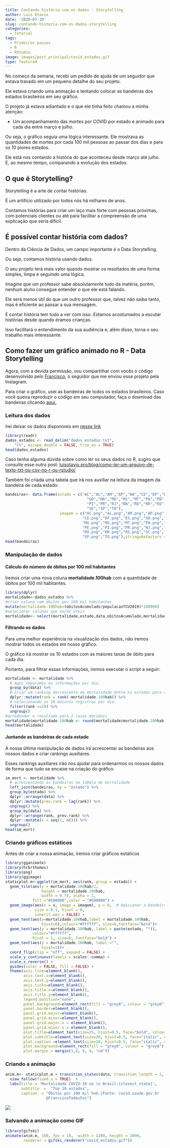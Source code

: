 ```yaml
---
title: Contando história com os dados - Storytelling
author: Luis Otavio
date: '2020-07-19'
slug: contando-historia-com-os-dados-storytelling
categories:
  - Tutorial
tags:
  - Primeiros passos
  - R
  - RStudio
image: images/post_principal/covid_estados.gif
type: featured
---
```


No começo da semana, recebi um pedido de ajuda de um seguidor que estava travado em um pequeno detalhe do seu projeto. 

Ele estava criando uma animação e tentando colocar as bandeiras dos estados brasileiros em seu gráfico. 

O projeto já estava adiantado e o que ele tinha feito chamou a minha atenção:

- Um acompanhamento das mortes por COVID por estado e animado para cada dia entre março e julho.

Ou seja, o gráfico seguia uma lógica interessante. Ele mostrava as quantidades de mortes por cada 100 mil pessoas ao passar dos dias e para os 10 piores estados.

Ele está nos contando a história do que aconteceu desde março até julho. E, ao mesmo tempo, comparando a evolução dos estados.

## O que é Storytelling?

Storytelling é a arte de contar histórias.

É um artifício utilizado por todos nós há milhares de anos. 

Contamos histórias para criar um laço mais forte com pessoas próximas, com potenciais clientes ou até para facilitar a compreensão de uma explicação que seria difícil.

## É possível contar história com dados?

Dentro da Ciência de Dados, um campo importante é o Data Storytelling.

Ou seja, contamos história usando dados.

O seu projeto terá mais valor quando mostrar os resultados de uma forma simples, limpa e seguindo uma lógica.

Imagine que um professor sabe absolutamente tudo da matéria, porém, nenhum aluno consegue entender o que ele está falando.

Ele será menos útil do que um outro professor que, talvez não saiba tanto, mas é eficiente ao passar a sua mensagem.

E contar história tem tudo a ver com isso. Estamos acostumados a escutar histórias desde quando éramos crianças. 

Isso facilitará o entendimento da sua audiência e, além disso, torna o seu trabalho mais interessante.

## Como fazer um gráfico animado no R - Data Storytelling

Agora, com a devida permissão, vou compartilhar com vocês o código desenvolvido pelo [Francisco](https://www.linkedin.com/in/francisco-tadeu-foz-25691196/){target="_blank"}, o seguidor que me enviou esse projeto pela Instagram.

Para criar o gráfico, usei as bandeiras de todos os estados brasileiros. Caso você queira reproduzir o código em seu computador, faça o download das bandeiras clicando [aqui.](https://drive.google.com/uc?id=1m0_o7GM-WwAMJtQW8S9jm21Raks02J2l&export=download){target="_blank"}


### Leitura dos dados

Irei deixar os dados disponíveis em [nesse link](/blog/dados_estados.txt){target="_blank"}


```r
library(readr)
dados_estados <- read_delim("dados_estados.txt", 
    "\t", escape_double = FALSE, trim_ws = TRUE)
head(dados_estados)
```

Caso tenha alguma dúvida sobre como ler os seus dados no R, sugiro que consulte esse outro post: [luisotavio.pro/blog/como-ler-um-arquivo-de-texto-txt-ou-csv-no-r-ou-rstudio/](https://www.luisotavio.pro/blog/como-ler-um-arquivo-de-texto-txt-ou-csv-no-r-ou-rstudio/){target="_blank"}

Também foi criada uma tabela que irá nos auxiliar na leitura da imagem da bandeira de cada estado:

```r
bandeiras<- data.frame(estado = c("AC","AL","AM","AP","BA","CE","DF","ES",
                                    "GO","MA","MG","MS","MT","PA","PB","PE",
                                    "PI","PR","RJ","RN","RO","RR","RS","SC", 
                                    "SE","SP","TO"),
                        imagem = c("AC.png","AL.png","AM.png","AP.png","BA.png",
                                  "CE.png","DF.png","ES.png","GO.png","MA.png",
                                  "MG.png","MS.png","MT.png","PA.png","PB.png",
                                  "PE.png","PI.png","PR.png","RJ.png","RN.png",
                                  "RO.png","RR.png","RS.png","SC.png","SE.png",
                                  "SP.png","TO.png"),stringsAsFactors = F)
head(bandeiras)
```


### Manipulação de dados

#### Cálculo do número de óbitos por 100 mil habitantes

Iremos criar uma nova coluna **mortalidade.100hab** com a quantidade de óbitos por 100 mil habitantes.

```r
library(dplyr)
mortalidade<-dados_estados %>%
#criar coluna com óbitos por 100 mil habitantes
mutate(mortalidade.100hab=(obitosAcumulado/populacaoTCU2019)*100000) 
#selecionar colunas que serão úteis
mortalidade<- select(mortalidade,estado,data,obitosAcumulado,mortalidade.100hab)
```

#### Filtrando os dados

Para uma melhor experiência na visualização dos dados, não iremos mostrar todos os estados em nosso gráfico. 

O gráfico irá mostrar os 10 estados com as maiores taxas de óbito para cada dia.

Portanto, para filtrar essas informações, iremos executar o script a seguir:

```r
mortalidade <- mortalidade %>%
  # Aqui separamos as informações por dia.
  group_by(data) %>% 
  # Criar um ranking decrescente de mortalidade entre os estados para cada dia
  dplyr::mutate(rank = rank(-mortalidade.100hab)) %>% 
  # selecionando os 10 maiores registros por dia.
  filter(rank <=10) %>%
  ungroup()
#arredondar o resultado para 2 casas decimais
mortalidade$mortalidade.100hab <- round(mortalidade$mortalidade.100hab , digits = 2)
head(mortalidade)
```

#### Juntando as bandeiras de cada estado

A nossa última manipulação de dados irá acrescentar as bandeiras aos nossos dados e criar rankings auxiliares.

Esses rankings auxiliares irão nos ajudar para ordenarmos os nossos dados de forma que tudo se encaixe na criação do gráfico.


```r
im_mort <- mortalidade %>%
  # acrescentando as bandeiras na tabela de mortalidade
  left_join(bandeiras, by = "estado") %>% 
  group_by(estado) %>%
  dplyr::arrange(data) %>%
  dplyr::mutate(prev.rank = lag(rank)) %>%
  ungroup() %>%      
  group_by(data) %>%
  dplyr::arrange(rank, prev.rank) %>%
  dplyr::mutate(x = seq(1, n())) %>%
  ungroup()
head(im_mort)
```

### Criando gráficos estáticos

Antes de criar a nossa animação, iremos criar gráficos estáticos

```r
library(gganimate)
library(hrbrthemes)
library(png)
library(ggimage)
staticplot.m<-ggplot(im_mort, aes(rank, group = estado)) +
  geom_tile(aes(y = mortalidade.100hab/2,
                height = mortalidade.100hab,
                width = 0.7), alpha = 1, 
            fill ="#590000",color = "#590000") +
  geom_image(aes(x = x, image = imagem), y = 0,  # Adicionar a bandeira
             size = 0.1, hjust = 0,
             inherit.aes = FALSE) +
  geom_text(aes(y=mortalidade.100hab,label = mortalidade.100hab, 
                hjust=0),colour="#ffffff", size=6,fontface="bold")+
  geom_text(aes(y = mortalidade.100hab, label = paste(estado, "")),
            colour="#ffffff",
            hjust = 1, size=6, fontface="bold") +
  geom_text(aes(y = mortalidade.100hab, label ="",
                hjust=2))+
  coord_flip(clip = "off", expand = FALSE) +
  scale_y_continuous(labels = scales::comma) +
  scale_x_reverse() +
  guides(color = FALSE, fill = FALSE) +
  theme(axis.line=element_blank(),
        axis.text.x=element_blank(),
        axis.text.y=element_blank(),
        axis.ticks=element_blank(),
        axis.title.x=element_blank(),
        axis.title.y=element_blank(),
        legend.position="none",
        panel.background=element_rect(fill = "grey8", colour = "grey8"),
        panel.border=element_blank(),
        panel.grid.major=element_blank(),
        panel.grid.minor=element_blank(),
        panel.grid.major.x = element_blank(),
        panel.grid.minor.x = element_blank(),
        plot.title=element_text(size=25, hjust=0.5, face="bold", colour="White", vjust=-1),
        plot.subtitle=element_text(size=20, hjust=0.5, face="italic", color="White"),
        plot.caption =element_text(size=20, hjust=0.5, face="italic", color="White"),
        plot.background=element_rect(fill = "grey8", colour = "grey8"),
        plot.margin = margin(1,4, 4, 4, "cm"))
```


### Criando a animação

```r
anim.m<- staticplot.m + transition_states(data, transition_length = 2, state_length = 1)+
  view_follow(fixed_x = TRUE)  +
  labs(title = 'Mortalidade COVID-19 no \n Brasil:{closest_state}',  
       subtitle  =  "Top 10 estados",
       caption  = "Óbitos por 100 mil hab.|Fonte: covid.saude.gov.br
                  @FranciscoTadeuFoz")
```

![](/images/post_principal/covid_estados.gif)

### Salvando a animação como GIF

```r
library(gifski)
animate(anim.m, 100, fps = 10,  width = 1200, height = 1000, 
        renderer = gifski_renderer("covid_estados.gif")) 
```

